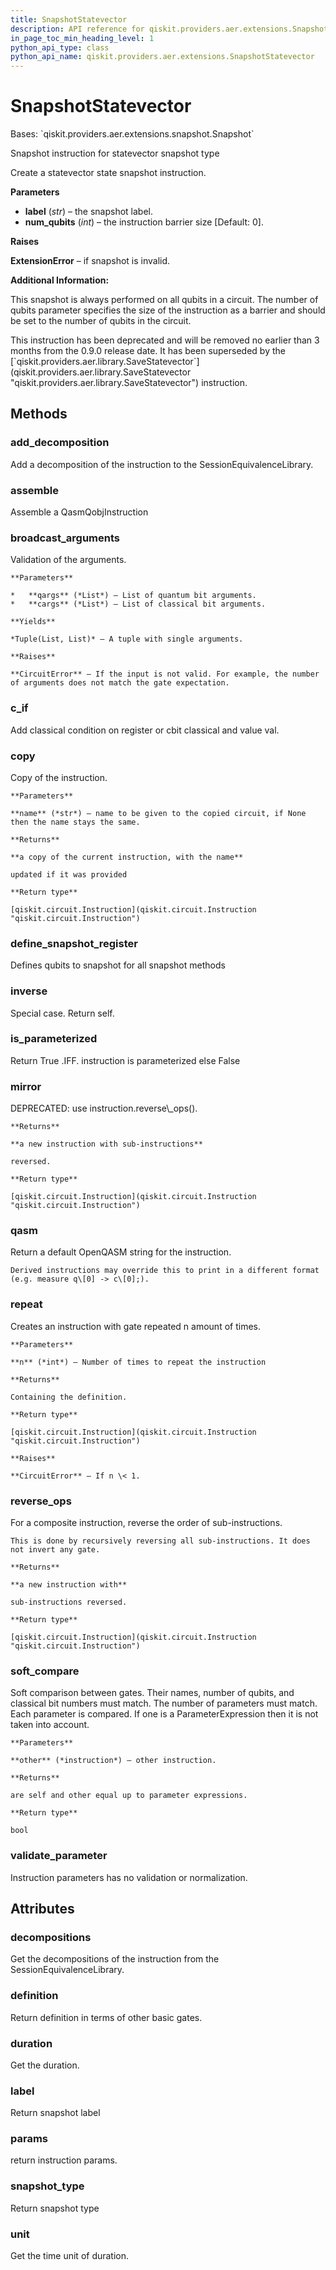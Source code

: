 ```yaml
---
title: SnapshotStatevector
description: API reference for qiskit.providers.aer.extensions.SnapshotStatevector
in_page_toc_min_heading_level: 1
python_api_type: class
python_api_name: qiskit.providers.aer.extensions.SnapshotStatevector
---
```


# SnapshotStatevector

<Class id="qiskit.providers.aer.extensions.SnapshotStatevector" isDedicatedPage={true} github="https://github.com/qiskit/qiskit-aer/tree/stable/0.9/qiskit/providers/aer/extensions/snapshot_statevector.py" signature="SnapshotStatevector(label, num_qubits=0)">
  Bases: `qiskit.providers.aer.extensions.snapshot.Snapshot`

  Snapshot instruction for statevector snapshot type

  Create a statevector state snapshot instruction.

  **Parameters**

  *   **label** (*str*) – the snapshot label.
  *   **num\_qubits** (*int*) – the instruction barrier size \[Default: 0].

  **Raises**

  **ExtensionError** – if snapshot is invalid.

  **Additional Information:**

  This snapshot is always performed on all qubits in a circuit. The number of qubits parameter specifies the size of the instruction as a barrier and should be set to the number of qubits in the circuit.

  <Admonition title="Deprecated since version 0.9.0" type="danger">
    This instruction has been deprecated and will be removed no earlier than 3 months from the 0.9.0 release date. It has been superseded by the [`qiskit.providers.aer.library.SaveStatevector`](qiskit.providers.aer.library.SaveStatevector "qiskit.providers.aer.library.SaveStatevector") instruction.
  </Admonition>

  ## Methods

  ### add\_decomposition

  <Function id="qiskit.providers.aer.extensions.SnapshotStatevector.add_decomposition" signature="SnapshotStatevector.add_decomposition(decomposition)">
    Add a decomposition of the instruction to the SessionEquivalenceLibrary.
  </Function>

  ### assemble

  <Function id="qiskit.providers.aer.extensions.SnapshotStatevector.assemble" signature="SnapshotStatevector.assemble()">
    Assemble a QasmQobjInstruction
  </Function>

  ### broadcast\_arguments

  <Function id="qiskit.providers.aer.extensions.SnapshotStatevector.broadcast_arguments" signature="SnapshotStatevector.broadcast_arguments(qargs, cargs)">
    Validation of the arguments.

    **Parameters**

    *   **qargs** (*List*) – List of quantum bit arguments.
    *   **cargs** (*List*) – List of classical bit arguments.

    **Yields**

    *Tuple(List, List)* – A tuple with single arguments.

    **Raises**

    **CircuitError** – If the input is not valid. For example, the number of arguments does not match the gate expectation.
  </Function>

  ### c\_if

  <Function id="qiskit.providers.aer.extensions.SnapshotStatevector.c_if" signature="SnapshotStatevector.c_if(classical, val)">
    Add classical condition on register or cbit classical and value val.
  </Function>

  ### copy

  <Function id="qiskit.providers.aer.extensions.SnapshotStatevector.copy" signature="SnapshotStatevector.copy(name=None)">
    Copy of the instruction.

    **Parameters**

    **name** (*str*) – name to be given to the copied circuit, if None then the name stays the same.

    **Returns**

    **a copy of the current instruction, with the name**

    updated if it was provided

    **Return type**

    [qiskit.circuit.Instruction](qiskit.circuit.Instruction "qiskit.circuit.Instruction")
  </Function>

  ### define\_snapshot\_register

  <Function id="qiskit.providers.aer.extensions.SnapshotStatevector.define_snapshot_register" signature="static SnapshotStatevector.define_snapshot_register(circuit, label=None, qubits=None)">
    Defines qubits to snapshot for all snapshot methods
  </Function>

  ### inverse

  <Function id="qiskit.providers.aer.extensions.SnapshotStatevector.inverse" signature="SnapshotStatevector.inverse()">
    Special case. Return self.
  </Function>

  ### is\_parameterized

  <Function id="qiskit.providers.aer.extensions.SnapshotStatevector.is_parameterized" signature="SnapshotStatevector.is_parameterized()">
    Return True .IFF. instruction is parameterized else False
  </Function>

  ### mirror

  <Function id="qiskit.providers.aer.extensions.SnapshotStatevector.mirror" signature="SnapshotStatevector.mirror()">
    DEPRECATED: use instruction.reverse\_ops().

    **Returns**

    **a new instruction with sub-instructions**

    reversed.

    **Return type**

    [qiskit.circuit.Instruction](qiskit.circuit.Instruction "qiskit.circuit.Instruction")
  </Function>

  ### qasm

  <Function id="qiskit.providers.aer.extensions.SnapshotStatevector.qasm" signature="SnapshotStatevector.qasm()">
    Return a default OpenQASM string for the instruction.

    Derived instructions may override this to print in a different format (e.g. measure q\[0] -> c\[0];).
  </Function>

  ### repeat

  <Function id="qiskit.providers.aer.extensions.SnapshotStatevector.repeat" signature="SnapshotStatevector.repeat(n)">
    Creates an instruction with gate repeated n amount of times.

    **Parameters**

    **n** (*int*) – Number of times to repeat the instruction

    **Returns**

    Containing the definition.

    **Return type**

    [qiskit.circuit.Instruction](qiskit.circuit.Instruction "qiskit.circuit.Instruction")

    **Raises**

    **CircuitError** – If n \< 1.
  </Function>

  ### reverse\_ops

  <Function id="qiskit.providers.aer.extensions.SnapshotStatevector.reverse_ops" signature="SnapshotStatevector.reverse_ops()">
    For a composite instruction, reverse the order of sub-instructions.

    This is done by recursively reversing all sub-instructions. It does not invert any gate.

    **Returns**

    **a new instruction with**

    sub-instructions reversed.

    **Return type**

    [qiskit.circuit.Instruction](qiskit.circuit.Instruction "qiskit.circuit.Instruction")
  </Function>

  ### soft\_compare

  <Function id="qiskit.providers.aer.extensions.SnapshotStatevector.soft_compare" signature="SnapshotStatevector.soft_compare(other)">
    Soft comparison between gates. Their names, number of qubits, and classical bit numbers must match. The number of parameters must match. Each parameter is compared. If one is a ParameterExpression then it is not taken into account.

    **Parameters**

    **other** (*instruction*) – other instruction.

    **Returns**

    are self and other equal up to parameter expressions.

    **Return type**

    bool
  </Function>

  ### validate\_parameter

  <Function id="qiskit.providers.aer.extensions.SnapshotStatevector.validate_parameter" signature="SnapshotStatevector.validate_parameter(parameter)">
    Instruction parameters has no validation or normalization.
  </Function>

  ## Attributes

  ### decompositions

  <Attribute id="qiskit.providers.aer.extensions.SnapshotStatevector.decompositions">
    Get the decompositions of the instruction from the SessionEquivalenceLibrary.
  </Attribute>

  ### definition

  <Attribute id="qiskit.providers.aer.extensions.SnapshotStatevector.definition">
    Return definition in terms of other basic gates.
  </Attribute>

  ### duration

  <Attribute id="qiskit.providers.aer.extensions.SnapshotStatevector.duration">
    Get the duration.
  </Attribute>

  ### label

  <Attribute id="qiskit.providers.aer.extensions.SnapshotStatevector.label">
    Return snapshot label
  </Attribute>

  ### params

  <Attribute id="qiskit.providers.aer.extensions.SnapshotStatevector.params">
    return instruction params.
  </Attribute>

  ### snapshot\_type

  <Attribute id="qiskit.providers.aer.extensions.SnapshotStatevector.snapshot_type">
    Return snapshot type
  </Attribute>

  ### unit

  <Attribute id="qiskit.providers.aer.extensions.SnapshotStatevector.unit">
    Get the time unit of duration.
  </Attribute>
</Class>

